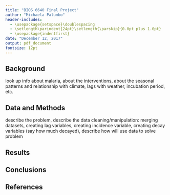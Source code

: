 ```yaml
---
title: "BIOS 6640 Final Project"
author: "Michaela Palumbo"
header-includes:
  - \usepackage{setspace}\doublespacing
  - \setlength\parindent{24pt}\setlength{\parskip}{0.0pt plus 1.0pt}
  - \usepackage{indentfirst}
date: "December 12, 2017"
output: pdf_document
fontsize: 12pt
---
```


## Background

look up info about malaria, about the interventions, about the seasonal patterns and relationship with climate, lags with weather, incubation period, etc.

## Data and Methods

describe the problem, describe the data cleaning/manipulation: merging datasets, creating lag variables, creating incidence variable, creating decay variables (say how much decayed), describe how will use data to solve problem


## Results



## Conclusions

## References
